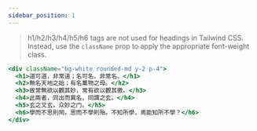 ```yaml
---
sidebar_position: 1
---
```


> h1/h2/h3/h4/h5/h6 tags are not used for headings in Tailwind CSS. Instead, use the `className` prop to apply the appropriate font-weight class.

```jsx live
<div className="bg-white rounded-md y-2 p-4">
  <h1>道可道，非常道；名可名，非常名。</h1>
  <h2>無名天地之始；有名萬物之母。</h2>
  <h3>故常無欲以觀其妙，常有欲以觀其徼。</h3>
  <h4>此兩者，同出而異名，同謂之玄。</h4>
  <h5>玄之又玄，众妙之门。</h5>
  <h6>學而不思則罔，思而不學則殆。不知所學，焉能知所不學？</h6>
</div>
```
